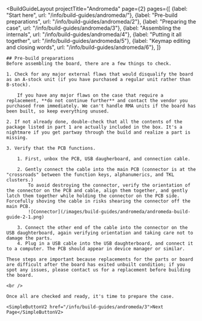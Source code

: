 ---
---


<BuildGuideLayout 
	projectTitle="Andromeda"
  page={2}
  pages={[
    {label: "Start here", url: "/info/build-guides/andromeda/"},
    {label: "Pre-build preparations", url: "/info/build-guides/andromeda/2"},
    {label: "Preparing the case", url: "/info/build-guides/andromeda/3"},
    {label: "Assembling the internals", url: "/info/build-guides/andromeda/4"},
    {label: "Putting it all together", url: "/info/build-guides/andromeda/5"},
    {label: "Keymap editing and closing words", url: "/info/build-guides/andromeda/6"},
  ]}
>

  <AltMarkdownRenderer>

    ## Pre-build preparations
    Before assembling the board, there are a few things to check.

    1. Check for any major external flaws that would disqualify the board as an A-stock unit (if you have purchased a regular unit rather than B-stock).

        If you have any major flaws on the case that require a replacement, **do not continue further** and contact the vendor you purchased from immediately. We can't handle RMA units if the board has been built, so keep everything unused.

    2. If not already done, double-check that all the contents of the package listed in part 1 are actually included in the box. It's a nightmare if you get partway through the build and realize a part is missing.

    3. Verify that the PCB functions.

        1. First, unbox the PCB, USB daugherboard, and connection cable.

        2. Gently connect the cable into the main PCB (connector is at the "crossroads" between the function keys, alphanumerics, and TKL clusters.)  
            To avoid destroying the connector, verify the orientation of the connector on the PCB and cable, align them together, and gently latch them together while holding the connector on the PCB side. Forcefully shoving the cable in risks shearing the connector off the main PCB.
            ![Connector](/images/build-guides/andromeda/andromeda-build-guide-2-1.png)  

        3. Connect the other end of the cable into the connector on the USB daughterboard, again verifying orientation and taking care not to damage the parts.
        4. Plug in a USB cable into the USB daughterboard, and connect it to a computer. The PCB should appear in device manager or similar.

    These steps are important because replacements for the parts or board are difficult after the board has exited unbuilt condition; if you spot any issues, please contact us for a replacement before building the board. 

    <br />
    
    Once all are checked and ready, it's time to prepare the case.

    <SimpleButtonV2 href="/info/build-guides/andromeda/3">Next Page</SimpleButtonV2>
    
    
  </AltMarkdownRenderer>
			
</BuildGuideLayout>


